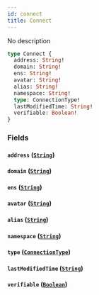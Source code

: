 ```yaml
---
id: connect
title: Connect
---
```



No description

```graphql
type Connect {
  address: String!
  domain: String!
  ens: String!
  avatar: String!
  alias: String!
  namespace: String!
  type: ConnectionType!
  lastModifiedTime: String!
  verifiable: Boolean!
}
```


### Fields

#### `address` ([`String`](/cyberconnect-api/reference/scalars/string))




#### `domain` ([`String`](/cyberconnect-api/reference/scalars/string))




#### `ens` ([`String`](/cyberconnect-api/reference/scalars/string))




#### `avatar` ([`String`](/cyberconnect-api/reference/scalars/string))




#### `alias` ([`String`](/cyberconnect-api/reference/scalars/string))




#### `namespace` ([`String`](/cyberconnect-api/reference/scalars/string))




#### `type` ([`ConnectionType`](/cyberconnect-api/reference/enums/connection-type))




#### `lastModifiedTime` ([`String`](/cyberconnect-api/reference/scalars/string))




#### `verifiable` ([`Boolean`](/cyberconnect-api/reference/scalars/boolean))






